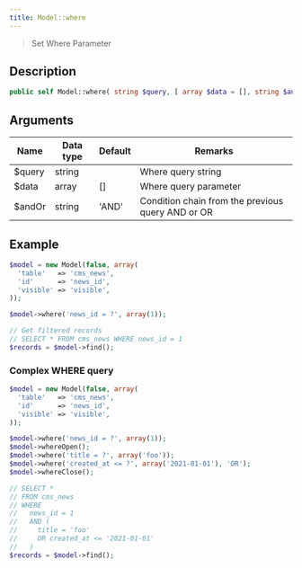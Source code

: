 ```yaml
---
title: Model::where
---
```


> Set Where Parameter


## Description

```php
public self Model::where( string $query, [ array $data = [], string $andOr = 'AND' ] )
```

## Arguments

| Name   | Data type | Default | Remarks                                           |
| ------ | --------- | ------- | ------------------------------------------------- |
| $query | string    |         | Where query string                                |
| $data  | array     | []      | Where query parameter                             |
| $andOr | string    | 'AND'   | Condition chain from the previous query AND or OR |


## Example

```php title="Controller"
$model = new Model(false, array(
  'table'   => 'cms_news',
  'id'      => 'news_id',
  'visible' => 'visible',
));

$model->where('news_id = ?', array(1));

// Get filtered records
// SELECT * FROM cms_news WHERE news_id = 1
$records = $model->find();
```

### Complex WHERE query

```php title="Controller"
$model = new Model(false, array(
  'table'   => 'cms_news',
  'id'      => 'news_id',
  'visible' => 'visible',
));

$model->where('news_id = ?', array(1));
$model->whereOpen();
$model->where('title = ?', array('foo'));
$model->where('created_at <= ?', array('2021-01-01'), 'OR');
$model->whereClose();

// SELECT *
// FROM cms_news
// WHERE
//   news_id = 1
//   AND (
//     title = 'foo'
//     OR created_at <= '2021-01-01'
//   )
$records = $model->find();
```